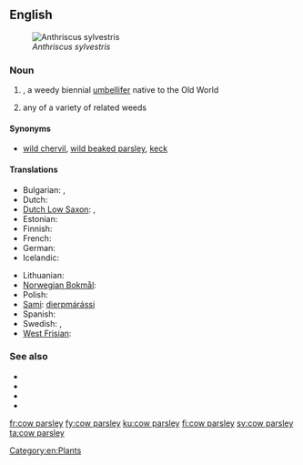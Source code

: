 ==English==
[[File:Anthriscus sylvestris Fluitenkruidbloemen.jpg|thumb|''Anthriscus sylvestris'']]

===Noun===
{{en-noun|head=[[cow]] [[parsley]]}}

# {{taxlink|Anthriscus sylvestris|species}}, a weedy biennial [[umbellifer]] native to the Old World
# {{context|by extension|lang=en}} any of a variety of related weeds

====Synonyms====
* {{sense|Anthriscus sylvestris}} [[wild chervil]], [[wild beaked parsley]], [[keck]]

====Translations====
{{trans-top|a weedy biennial umbellifer}}
* Bulgarian: {{t|bg|азмацук|m}}, {{t|bg|див керевиз}}
* Dutch: {{t|nl|fluitenkruid}}
* [[Dutch Low Saxon]]: {{t|nds-nl|schierling}}, {{t|nds-nl|fluitekruud}}
* Estonian: {{t|et|mets-harakputk}}
* Finnish: {{t+|fi|koiranputki}}
* French: {{t+|fr|anthrisque sauvage}}
* German: {{t|de|Wiesenkerbel|m}}
* Icelandic: {{t+|is|skógarkerfill}}
{{trans-mid}}
* Lithuanian: {{t|lt|krūminis builis}}
* [[Norwegian Bokmål]]: {{t|nb|hundekjeks}}
* Polish: {{t|pl|trybula leśna}}
* [[Sami]]: [[dierpmárássi]]
* Spanish: {{t|es|esperifollo verde|m}}
* Swedish: {{t+|sv|hundkäx|n}}, {{t|sv|hundloka|c}}
* [[West Frisian]]: {{t|fy|piipkrûd}}
{{trans-bottom}}

===See also===
* {{pedialite}}
* {{specieslite|Anthriscus sylvestris}}
* {{commonslite|Category:Anthriscus sylvestris}}
* {{R:USDA Plants|ANSY}}

[[Category:en:Plants]]

[[fr:cow parsley]]
[[fy:cow parsley]]
[[ku:cow parsley]]
[[fi:cow parsley]]
[[sv:cow parsley]]
[[ta:cow parsley]]